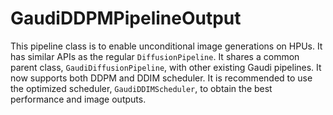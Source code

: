 <!---
Copyright 2024 The HuggingFace Team. All rights reserved.

Licensed under the Apache License, Version 2.0 (the "License");
you may not use this file except in compliance with the License.
You may obtain a copy of the License at

    http://www.apache.org/licenses/LICENSE-2.0

Unless required by applicable law or agreed to in writing, software
distributed under the License is distributed on an "AS IS" BASIS,
WITHOUT WARRANTIES OR CONDITIONS OF ANY KIND, either express or implied.
See the License for the specific language governing permissions and
limitations under the License.
-->

# GaudiDDPMPipelineOutput

This pipeline class is to enable unconditional image generations on HPUs. It has similar APIs as the regular `DiffusionPipeline`.
It shares a common parent class, `GaudiDiffusionPipeline`, with other existing Gaudi pipelines. It now supports both DDPM and DDIM scheduler. It is recommended to use the optimized scheduler, `GaudiDDIMScheduler`, to obtain the best performance and image outputs.

